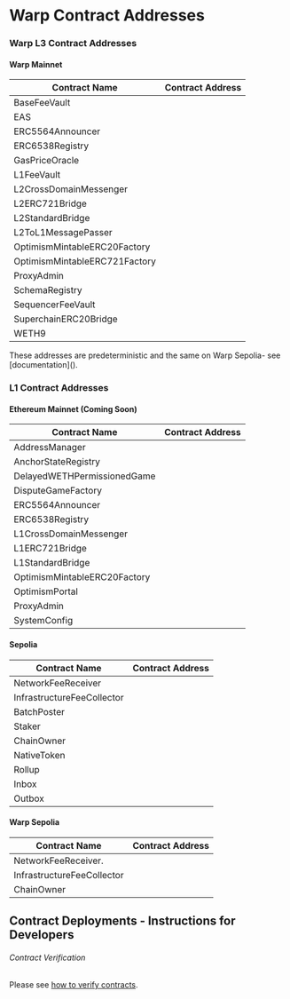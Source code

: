 
# Warp Contract Addresses

### Warp L3 Contract Addresses

#### Warp Mainnet

| Contract Name                 | Contract Address                                                                                                                                             |
| ----------------------------- | ------------------------------------------------------------------------------------------------------------------------------------------------------------ |
| BaseFeeVault                  | <CopyableCode code="(Coming Soon)" href="" /> |
| EAS                           | <CopyableCode code="(Coming Soon)" href="" /> |
| ERC5564Announcer              | <CopyableCode code="(Coming Soon)" href="" /> |
| ERC6538Registry               | <CopyableCode code="(Coming Soon)" href="" /> |
| GasPriceOracle                | <CopyableCode code="(Coming Soon)" href="" /> |
| L1FeeVault                    | <CopyableCode code="(Coming Soon)" href="" /> |
| L2CrossDomainMessenger        | <CopyableCode code="(Coming Soon)" href="" /> |
| L2ERC721Bridge                | <CopyableCode code="(Coming Soon)" href="" /> |
| L2StandardBridge              | <CopyableCode code="(Coming Soon)" href="" /> |
| L2ToL1MessagePasser           | <CopyableCode code="(Coming Soon)" href="" /> |
| OptimismMintableERC20Factory  | <CopyableCode code="(Coming Soon)" href="" /> |
| OptimismMintableERC721Factory | <CopyableCode code="(Coming Soon)" href="" /> |
| ProxyAdmin                    | <CopyableCode code="(Coming Soon)" href="" /> |
| SchemaRegistry                | <CopyableCode code="0(Coming Soon)" href="" /> |
| SequencerFeeVault             | <CopyableCode code="(Coming Soon)" href="" /> |
| SuperchainERC20Bridge         | <CopyableCode code="(Coming Soon)" href="" /> |
| WETH9                         | <CopyableCode code="(Coming Soon)" href="" /> |

<Callout type="info" emoji="ℹ️">
  These addresses are predeterministic and the same on Warp Sepolia- see
  [documentation]().
</Callout>

### L1 Contract Addresses

#### Ethereum Mainnet (Coming Soon)

| Contract Name                | Contract Address                                                                                                                                        |
| ---------------------------- | ------------------------------------------------------------------------------------------------------------------------------------------------------- |
| AddressManager               | <CopyableCode code="(Coming Soon)" href="(Coming Soon)" /> |
| AnchorStateRegistry          | <CopyableCode code="(Coming Soon)" href="https://eth.blockscout.com/address/0xde744491bcf6b2dd2f32146364ea1487d75e2509" /> |
| DelayedWETHPermissionedGame  | <CopyableCode code="(Coming Soon)" href="(Coming Soon)" /> |
| DisputeGameFactory           | <CopyableCode code="(Coming Soon)" href="https://eth.blockscout.com/address/0x10d7b35078d3baabb96dd45a9143b94be65b12cd" /> |
| ERC5564Announcer             | <CopyableCode code="(Coming Soon)" href="https://eth.blockscout.com/address/0x55649E01B5Df198D18D95b5cc5051630cfD45564" /> |
| ERC6538Registry              | <CopyableCode code="(Coming Soon)" href="https://eth.blockscout.com/address/0x6538E6bf4B0eBd30A8Ea093027Ac2422ce5d6538" /> |
| L1CrossDomainMessenger       | <CopyableCode code="(Coming Soon)" href="https://eth.blockscout.com/address/0x69d3cf86b2bf1a9e99875b7e2d9b6a84426c171f" /> |
| L1ERC721Bridge               | <CopyableCode code="(Coming Soon)" href="https://eth.blockscout.com/address/0x661235a238b11191211fa95d4dd9e423d521e0be" /> |
| L1StandardBridge             | <CopyableCode code="(Coming Soon)" href="https://eth.blockscout.com/address/0x88ff1e5b602916615391f55854588efcbb7663f0" /> |
| OptimismMintableERC20Factory | <CopyableCode code="(Coming Soon)" href="https://eth.blockscout.com/address/0xa8b389a82e088b164cd03230e900980cced34d29" /> |
| OptimismPortal               | <CopyableCode code="(Coming Soon)" href="https://eth.blockscout.com/address/0x5d66c1782664115999c47c9fa5cd031f495d3e4f" /> |
| ProxyAdmin                   | <CopyableCode code="(Coming Soon)" href="https://eth.blockscout.com/address/0xd56045E68956FCe2576E680c95a4750cf8241f79" /> |
| SystemConfig                 | <CopyableCode code="0(Coming Soon)" href="https://eth.blockscout.com/address/0x62c0a111929fa32cec2f76adba54c16afb6e8364" /> |

#### Sepolia

| Contract Name                | Contract Address                                                                                                                                                |
| ---------------------------- | --------------------------------------------------------------------------------------------------------------------------------------------------------------- |
| NetworkFeeReceiver           | <CopyableCode code="0x252431e84d5e22435a0c833c2220770c52f59633" href="https://sepolia.etherscan.io/address/0x252431e84d5e22435a0c833c2220770c52f59633" /> |
| InfrastructureFeeCollector   | <CopyableCode code="i0x252431e84d5e22435a0c833c2220770c52f59633" href="https://sepolia.etherscan.io/address/0x252431e84d5e22435a0c833c2220770c52f59633" /> |
| BatchPoster                  | <CopyableCode code="0xDFf66Cd5A1625508050FefFad18158d5e0E56a84" href="https://sepolia.etherscan.io/address/0xDFf66Cd5A1625508050FefFad18158d5e0E56a84" /> |
| Staker                       | <CopyableCode code="0xC9bf911A8169e818F195EeFA868EF30F2a7958BB" href="https://sepolia.etherscan.io/address/0xc9bf911a8169e818f195eefa868ef30f2a7958bb" /> |
| ChainOwner                   | <CopyableCode code="0xECC0d232248D0058789F6c997bE08fF1a6814aE0" href="https://sepolia.etherscan.io/address/0xecc0d232248d0058789f6c997be08ff1a6814ae0" /> |
| NativeToken                  | <CopyableCode code="0x4b4E2Fac7E4B2a5EA97d560c691cBDCdaec5DA92" href="https://sepolia.etherscan.io/address/0x4b4E2Fac7E4B2a5EA97d560c691cBDCdaec5DA92" /> |
 | Rollup                      | <CopyableCode code="0x5a23987bF16FfD1448fc9E89AaE874e401229764" href="https://sepolia.etherscan.io/address/0x5a23987bF16FfD1448fc9E89AaE874e401229764" /> |
| Inbox                        | <CopyableCode code="0x52Da15825Bceb8dfc9ebFb08F7239afCE240D0e5" href="https://sepolia.etherscan.io/address/0x52Da15825Bceb8dfc9ebFb08F7239afCE240D0e5" /> |
| Outbox                        | <CopyableCode code="0xB818dCf52B995870b6C4d4623CFabDEcED786621" href="https://sepolia.etherscan.io/address/0xB818dCf52B995870b6C4d4623CFabDEcED786621" /> |



#### Warp Sepolia

| Contract Name                             | Contract Address                                                                                                                                            |
| ----------------------------------------- | ----------------------------------------------------------------------------------------------------------------------------------------------------------- |
| NetworkFeeReceiver.                       | <CopyableCode code="0x252431e84d5e22435a0c833c2220770c52f59633" href="https://sepolia.warpscan.org/address/0x252431E84D5E22435A0c833C2220770c52F59633" /> |
| InfrastructureFeeCollector                | <CopyableCode code="0x252431e84d5e22435a0c833c2220770c52f59633" href="https://sepolia.warpscan.org/address/0x252431E84D5E22435A0c833C2220770c52F59633" /> |
| ChainOwner                                | <CopyableCode code="0xECC0d232248D0058789F6c997bE08fF1a6814aE0" href="https://sepolia.warpscan.org/address/0xECC0d232248D0058789F6c997bE08fF1a6814aE0" /> |


## Contract Deployments - Instructions for Developers

###### Contract Verification

Please see [how to verify contracts](/build/tutorials/verify-smart-contract).
